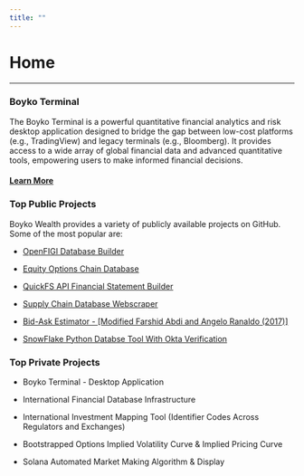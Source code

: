 ```yaml
---
title: ""
---
```


# Home

------------------------------------------------------------------------

### Boyko Terminal

The Boyko Terminal is a powerful quantitative financial analytics and risk desktop application designed to bridge the gap between low-cost platforms (e.g., TradingView) and legacy terminals (e.g., Bloomberg). It provides access to a wide array of global financial data and advanced quantitative tools, empowering users to make informed financial decisions.

#### [Learn More](https://boykowealth.com/)

### Top Public Projects

Boyko Wealth provides a variety of publicly available projects on GitHub. Some of the most popular are:

-   [OpenFIGI Database Builder](https://github.com/boykowealth/openfigi)

-   [Equity Options Chain Database](https://github.com/boykowealth/EquityOptionsChain_db)

-   [QuickFS API Financial Statement Builder](https://github.com/boykowealth/quickfs_api)

-   [Supply Chain Database Webscraper](https://github.com/boykowealth/splc_webscraper)

-   [Bid-Ask Estimator - \[Modified Farshid Abdi and Angelo Ranaldo (2017)\]](https://github.com/boykowealth/yfinance_bid_ask_estimate)

-   [SnowFlake Python Databse Tool With Okta Verification](https://github.com/boykowealth/snowflake_okta)

### Top Private Projects

-   Boyko Terminal - Desktop Application

-   International Financial Database Infrastructure

-   International Investment Mapping Tool (Identifier Codes Across Regulators and Exchanges)

-   Bootstrapped Options Implied Volatility Curve & Implied Pricing Curve

-   Solana Automated Market Making Algorithm & Display
